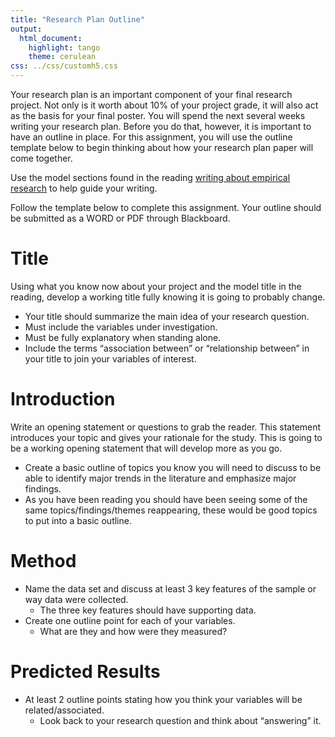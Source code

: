 ```yaml
---
title: "Research Plan Outline"
output:
  html_document:
    highlight: tango
    theme: cerulean
css: ../css/customh5.css
---
```


Your research plan is an important component of your final research project. Not only is it worth about 10% of your project grade, it will also act as the basis for your final poster. You will spend the next several weeks writing your research plan. Before you do that, however, it is important to have an outline in place. For this assignment, you will use the outline template below to begin thinking about how your research plan paper will come together.

Use the model sections found in the reading [writing about empirical research](https://norcalbiostat.netlify.com/lec/lec_writing_em/) to help guide your writing. 

Follow the template below to complete this assignment. Your outline should be submitted as a WORD or PDF through Blackboard.


# Title
Using what you know now about your project and the model title in the reading, develop a working title fully knowing it is going to probably change. 

* Your title should summarize the main idea of your research question.
* Must include the variables under investigation.
* Must be fully explanatory when standing alone. 
* Include the terms “association between” or “relationship between” in your title to join your variables of interest.  
 

# Introduction 
Write an opening statement or questions to grab the reader. This statement introduces your topic and gives your rationale for the study. This is going to be a working opening statement that will develop more as you go.	
    
* Create a basic outline of topics you know you will need to discuss to be able to identify major trends in the literature and emphasize major findings. 
* As you have been reading you should have been seeing some of the same topics/findings/themes reappearing, these would be good topics to put into a basic outline.

# Method
* Name the data set and discuss at least 3 key features of the sample or way data were collected.
    - The three key features should have supporting data.
* Create one outline point for each of your variables. 
    - What are they and how were they measured?
 
# Predicted Results
* At least 2 outline points stating how you think your variables will be related/associated. 
    - Look back to your research question and think about “answering” it.
    
    
